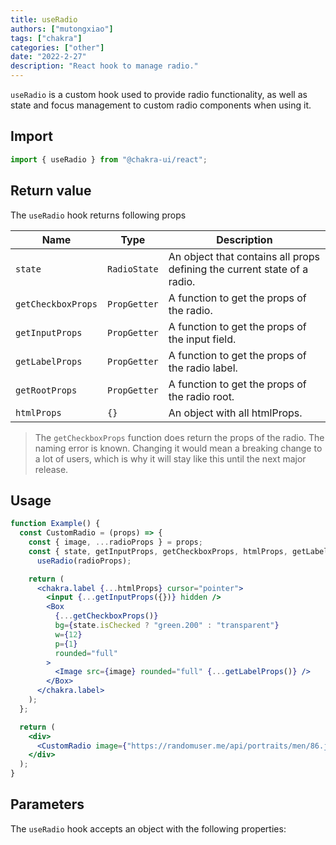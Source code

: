 ```yaml
---
title: useRadio
authors: ["mutongxiao"]
tags: ["chakra"]
categories: ["other"]
date: "2022-2-27"
description: "React hook to manage radio."
---
```


`useRadio` is a custom hook used to provide radio functionality, as well as
state and focus management to custom radio components when using it.

## Import

```js
import { useRadio } from "@chakra-ui/react";
```

## Return value

The `useRadio` hook returns following props

| Name               | Type         | Description                                                              |
| ------------------ | ------------ | ------------------------------------------------------------------------ |
| `state`            | `RadioState` | An object that contains all props defining the current state of a radio. |
| `getCheckboxProps` | `PropGetter` | A function to get the props of the radio.                                |
| `getInputProps`    | `PropGetter` | A function to get the props of the input field.                          |
| `getLabelProps`    | `PropGetter` | A function to get the props of the radio label.                          |
| `getRootProps`     | `PropGetter` | A function to get the props of the radio root.                           |
| `htmlProps`        | `{}`         | An object with all htmlProps.                                            |

> The `getCheckboxProps` function does return the props of the radio. The naming
> error is known. Changing it would mean a breaking change to a lot of users,
> which is why it will stay like this until the next major release.

## Usage

```jsx
function Example() {
  const CustomRadio = (props) => {
    const { image, ...radioProps } = props;
    const { state, getInputProps, getCheckboxProps, htmlProps, getLabelProps } =
      useRadio(radioProps);

    return (
      <chakra.label {...htmlProps} cursor="pointer">
        <input {...getInputProps({})} hidden />
        <Box
          {...getCheckboxProps()}
          bg={state.isChecked ? "green.200" : "transparent"}
          w={12}
          p={1}
          rounded="full"
        >
          <Image src={image} rounded="full" {...getLabelProps()} />
        </Box>
      </chakra.label>
    );
  };

  return (
    <div>
      <CustomRadio image={"https://randomuser.me/api/portraits/men/86.jpg"} />
    </div>
  );
}
```

## Parameters

The `useRadio` hook accepts an object with the following properties:

<PropsTable of="useRadio" />
